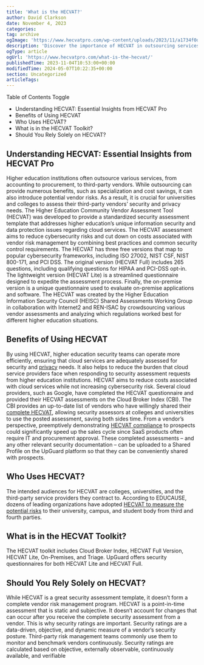 ```yaml
---
title: 'What is the HECVAT?'
author: David Clarkson
date: November 4, 2023
categories: 
tag: archive
ogImage: 'https://www.hecvatpro.com/wp-content/uploads/2023/11/a1734f0d_5b6d_471d_ac72_644839f9e8f9_feb3201496.png'
description: 'Discover the importance of HECVAT in outsourcing services for higher education institutions. Learn how it ensures security and compliance.'
ogType: article
ogUrl: 'https://www.hecvatpro.com/what-is-the-hecvat/'
publishedTime: 2023-11-04T10:53:00+00:00
modifiedTime: 2024-05-07T10:22:35+00:00
section: Uncategorized
articleTags: 
---
```


Table of Contents
Toggle
  * Understanding HECVAT: Essential Insights from HECVAT Pro
  * Benefits of Using HECVAT
  * Who Uses HECVAT?
  * What is in the HECVAT Toolkit?
  * Should You Rely Solely on HECVAT?
## Understanding HECVAT: Essential Insights from HECVAT Pro
Higher education institutions often outsource various services, from accounting to procurement, to third-party vendors. While outsourcing can provide numerous benefits, such as specialization and cost savings, it can also introduce potential vendor risks. As a result, it is crucial for universities and colleges to assess their third-party vendors’ security and privacy needs.
The Higher Education Community Vendor Assessment Tool (HECVAT) was developed to provide a standardized security assessment template that addresses higher education’s unique information security and data protection issues regarding cloud services. The HECVAT assessment aims to reduce cybersecurity risks and cut down on costs associated with vendor risk management by combining best practices and common security control requirements.
The HECVAT has three free versions that map to popular cybersecurity frameworks, including ISO 27002, NIST CSF, NIST 800-171, and PCI DSS.
The original version (HECVAT Full) includes 265 questions, including qualifying questions for HIPAA and PCI-DSS opt-in. The lightweight version (HECVAT Lite) is a streamlined questionnaire designed to expedite the assessment process. Finally, the on-premise version is a unique questionnaire used to evaluate on-premise applications and software.
The HECVAT was created by the Higher Education Information Security Council (HEISC) Shared Assessments Working Group in collaboration with Internet2 and REN-ISAC by crowdsourcing various vendor assessments and analyzing which regulations worked best for different higher education situations.
## Benefits of Using HECVAT
By using HECVAT, higher education security teams can operate more efficiently, ensuring that cloud services are adequately assessed for security and [privacy](https://www.hecvatpro.com/privacy/) needs. It also helps to reduce the burden that cloud service providers face when responding to security assessment requests from higher education institutions.
HECVAT aims to reduce costs associated with cloud services while not increasing cybersecurity risk. Several cloud providers, such as Google, have completed the HECVAT questionnaire and provided their HECVAT assessments on the Cloud Broker Index (CBI). The CBI provides an up-to-date list of vendors who have willingly shared their [complete HECVAT](https://www.hecvatpro.com/the-main-obstacle-in-completing-the-hecvat/), allowing security assessors at colleges and universities to use the posted assessment, saving both sides time.
From a vendor’s perspective, preemptively demonstrating [HECVAT compliance](https://www.hecvatpro.com/hecvat-compliance-a-guide-for-vendors-in-2024/) to prospects could significantly speed up the sales cycle since SaaS products often require IT and procurement approval. These completed assessments – and any other relevant security documentation – can be uploaded to a Shared Profile on the UpGuard platform so that they can be conveniently shared with prospects.
## Who Uses HECVAT?
The intended audiences for HECVAT are colleges, universities, and the third-party service providers they contract to. According to EDUCAUSE, dozens of leading organizations have adopted [HECVAT to measure the potential risks](https://www.hecvatpro.com/uncovering-hecvat-violations-the-risks-and-consequences/) to their university, campus, and student body from third and fourth parties.
## What is in the HECVAT Toolkit?
The HECVAT toolkit includes Cloud Broker Index, HECVAT Full Version, HECVAT Lite, On-Premises, and Triage. UpGuard offers security questionnaires for both HECVAT Lite and HECVAT Full.
## Should You Rely Solely on HECVAT?
While HECVAT is a great security assessment template, it doesn’t form a complete vendor risk management program. HECVAT is a point-in-time assessment that is static and subjective. It doesn’t account for changes that can occur after you receive the complete security assessment from a vendor.
This is why security ratings are important. Security ratings are a data-driven, objective, and dynamic measure of a vendor’s security posture. Third-party risk management teams commonly use them to monitor and benchmark vendors continuously.
Security ratings are calculated based on objective, externally observable, continuously available, and verifiable